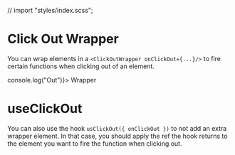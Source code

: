 
// import "styles/index.scss";

<Meta title="Utils/Click Out Wrapper" component={ClickOutWrapper} />

# Click Out Wrapper

You can wrap elements in a `<ClickOutWrapper onClickOut={...}/>` to fire certain functions when clicking out of an element.

<Canvas>
  <Story name="Wrapper">
    <Grid colNum={3}>
      <ClickOutWrapper onClickOut={() => console.log("Out")}>
        Wrapper
      </ClickOutWrapper>
    </Grid>
  </Story>
</Canvas>

# useClickOut

You can also use the hook `usClickOut({ onClickOut })` to not add an extra wrapper element. In that case, you should apply the ref the hook returns to the element you want to fire the function when clicking out.
